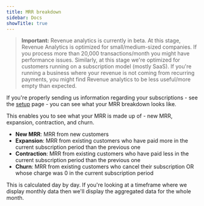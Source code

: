 ```yaml
---
title: MRR breakdown
sidebar: Docs
showTitle: true
---
```


> **Important:** Revenue analytics is currently in beta. At this stage, Revenue Analytics is optimized for small/medium-sized companies. If you process more than 20,000 transactions/month you might have performance issues. Similarly, at this stage we're optimized for customers running on a subscription model (mostly SaaS). If you're running a business where your revenue is not coming from recurring payments, you might find Revenue analytics to be less useful/more empty than expected.

If you're properly sending us information regarding your subscriptions - see the [setup](/docs/revenue-analytics/setup) page - you can see what your MRR breakdown looks like.

This enables you to see what your MRR is made up of - new MRR, expansion, contraction, and churn.

- **New MRR**: MRR from new customers
- **Expansion**: MRR from existing customers who have paid more in the current subscription period than the previous one
- **Contraction**: MRR from existing customers who have paid less in the current subscription period than the previous one
- **Churn**: MRR from existing customers who cancel their subscription OR whose charge was 0 in the current subscription period

This is calculated day by day. If you're looking at a timeframe where we display monthly data then we'll display the aggregated data for the whole month.


<ProductScreenshot
  imageLight = "https://res.cloudinary.com/dmukukwp6/image/upload/Screenshot_2025_09_05_at_14_42_23_72bb1db21f.png"
  imageDark = "https://res.cloudinary.com/dmukukwp6/image/upload/Screenshot_2025_09_05_at_14_42_44_4fd7ed9d33.png"
  alt="Revenue analytics MRR breakdown" 
  classes="rounded"
/>